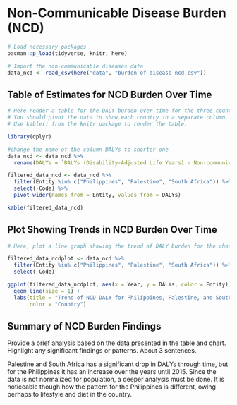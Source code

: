 # Non-Communicable Disease Burden (NCD)

```r
# Load necessary packages
pacman::p_load(tidyverse, knitr, here)

# Import the non-communicable diseases data
data_ncd <- read_csv(here("data", "burden-of-disease-ncd.csv"))
```

## Table of Estimates for NCD Burden Over Time

```r
# Here render a table for the DALY burden over time for the three countries 
# You should pivot the data to show each country in a separate column.
# Use kable() from the knitr package to render the table.

library(dplyr)

#change the name of the column DALYs to shorter one
data_ncd <- data_ncd %>% 
  rename(DALYs = `DALYs (Disability-Adjusted Life Years) - Non-communicable diseases - Sex: Both - Age: Age-standardized (Rate)`)

filtered_data_ncd <- data_ncd %>%
  filter(Entity %in% c("Philippines", "Palestine", "South Africa")) %>%
  select(-Code) %>% 
  pivot_wider(names_from = Entity, values_from = DALYs)

kable(filtered_data_ncd)

```

## Plot Showing Trends in NCD Burden Over Time

```r
# Here, plot a line graph showing the trend of DALY burden for the chosen countries over time. You can use ggplot2 to create this plot. Each country's line should be a different color.

filtered_data_ncdplot <- data_ncd %>%
  filter(Entity %in% c("Philippines", "Palestine", "South Africa")) %>%
  select(-Code)

ggplot(filtered_data_ncdplot, aes(x = Year, y = DALYs, color = Entity)) +
  geom_line(size = 1) +
  labs(title = "Trend of NCD DALY for Philippines, Palestine, and South Africa",
       color = "Country")

```

## Summary of NCD Burden Findings

Provide a brief analysis based on the data presented in the table and chart. Highlight any significant findings or patterns. About 3 sentences.

Palestine and South Africa has a significant drop in DALYs through time, but for the Philippines it has an increase over the years until 2015. Since the data is not normalized for population, a deeper analysis must be done. It is noticeable though how the pattern for the Philippines is different, owing perhaps to lifestyle and diet in the country.
